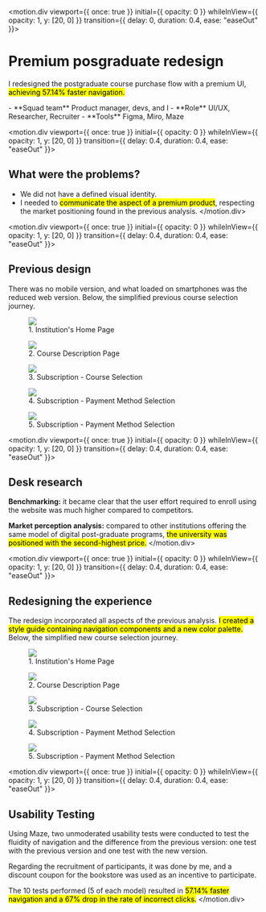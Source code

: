 
<motion.div
  viewport={{ once: true }}
  initial={{ opacity: 0 }}
  whileInView={{ opacity: 1, y: [20, 0] }}
  transition={{ delay: 0, duration: 0.4, ease: "easeOut" }}>

# Premium posgraduate redesign
I redesigned the postgraduate course purchase flow with a premium UI, <mark>achieving 57.14% faster navigation.</mark>

<div className="project-details">
- **Squad team** Product manager, devs, and I
- **Role** UI/UX, Researcher, Recruiter
- **Tools** Figma, Miro, Maze
</div>
</motion.div>

<motion.div
  viewport={{ once: true }}
  initial={{ opacity: 0 }}
  whileInView={{ opacity: 1, y: [20, 0] }}
  transition={{ delay: 0.4, duration: 0.4, ease: "easeOut" }}>

## What were the problems?
- We did not have a defined visual identity.
- I needed to <mark>communicate the aspect of a premium product</mark>, respecting the market positioning found in the previous analysis.
</motion.div>

<motion.div
  viewport={{ once: true }}
  initial={{ opacity: 0 }}
  whileInView={{ opacity: 1, y: [20, 0] }}
  transition={{ delay: 0.4, duration: 0.4, ease: "easeOut" }}>

## Previous design
There was no mobile version, and what loaded on smartphones was the reduced web version.
Below, the simplified previous course selection journey.

<div className="case-images">
  <figure>
    <img src="posgraduate/old-screens-1.png"/>
    <figcaption>1. Institution's Home Page</figcaption>
  </figure>

  <figure>
    <img src="posgraduate/old-screens-2.png"/>
    <figcaption>2. Course Description Page</figcaption>
  </figure>

  <figure>
    <img src="posgraduate/old-screens-3.png"/>
    <figcaption>3. Subscription - Course Selection</figcaption>
  </figure>

  <figure>
    <img src="posgraduate/old-screens-4.png"/>
    <figcaption>4. Subscription - Payment Method Selection</figcaption>
  </figure>

  <figure>
    <img src="posgraduate/old-screens-5.png"/>
    <figcaption>5. Subscription - Payment Method Selection</figcaption>
  </figure>
</div>
</motion.div>

<motion.div
  viewport={{ once: true }}
  initial={{ opacity: 0 }}
  whileInView={{ opacity: 1, y: [20, 0] }}
  transition={{ delay: 0.4, duration: 0.4, ease: "easeOut" }}>

## Desk research

**Benchmarking:** it became clear that the user effort required to enroll using the website was much higher compared to competitors.

**Market perception analysis:** compared to other institutions offering the same model of digital post-graduate programs, <mark>the university was positioned with the second-highest price.</mark>
</motion.div>

<motion.div
  viewport={{ once: true }}
  initial={{ opacity: 0 }}
  whileInView={{ opacity: 1, y: [20, 0] }}
  transition={{ delay: 0.4, duration: 0.4, ease: "easeOut" }}>

## Redesigning the experience
The redesign incorporated all aspects of the previous analysis. <mark>I created a style guide containing navigation components and a new color palette.</mark>
Below, the simplified new course selection journey.

<div className="case-images">
  <figure>
    <img src="posgraduate/new-screens-1.png"/>
    <figcaption>1. Institution's Home Page</figcaption>
  </figure>

  <figure>
    <img src="posgraduate/new-screens-2.png"/>
    <figcaption>2. Course Description Page</figcaption>
  </figure>

  <figure>
    <img src="posgraduate/new-screens-3.png"/>
    <figcaption>3. Subscription - Course Selection</figcaption>
  </figure>

  <figure>
    <img src="posgraduate/new-screens-4.png"/>
    <figcaption>4. Subscription - Payment Method Selection</figcaption>
  </figure>

  <figure>
    <img src="posgraduate/new-screens-5.png"/>
    <figcaption>5. Subscription - Payment Method Selection</figcaption>
  </figure>
</div>
</motion.div>

<motion.div
  viewport={{ once: true }}
  initial={{ opacity: 0 }}
  whileInView={{ opacity: 1, y: [20, 0] }}
  transition={{ delay: 0.4, duration: 0.4, ease: "easeOut" }}>

## Usability Testing
Using Maze, two unmoderated usability tests were conducted to test the fluidity of navigation and the difference from the previous version: one test with the previous version and one test with the new version. 

Regarding the recruitment of participants, it was done by me, and a discount coupon for the bookstore was used as an incentive to participate.

The 10 tests performed (5 of each model) resulted in <mark>57.14% faster navigation and a 67% drop in the rate of incorrect clicks.</mark>
</motion.div>